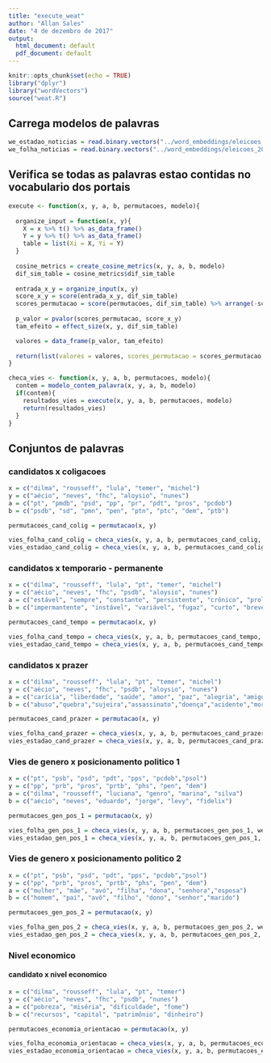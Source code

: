 ```yaml
---
title: "execute_weat"
author: "Allan Sales"
date: "4 de dezembro de 2017"
output:
  html_document: default
  pdf_document: default
---
```


```r
knitr::opts_chunk$set(echo = TRUE)
library("dplyr")
library("wordVectors")
source("weat.R")
```

## Carrega modelos de palavras
```r
we_estadao_noticias = read.binary.vectors("../word_embeddings/eleicoes_2014/embeddings/estadao_noticias_eleicao_2014.bin")
we_folha_noticias = read.binary.vectors("../word_embeddings/eleicoes_2014/embeddings/folha_noticias_eleicao_2014.bin")
```

## Verifica se todas as palavras estao contidas no vocabulario dos portais
```r
execute <- function(x, y, a, b, permutacoes, modelo){
  
  organize_input = function(x, y){
    X = x %>% t() %>% as_data_frame()
    Y = y %>% t() %>% as_data_frame()
    table = list(Xi = X, Yi = Y)
  }
  
  cosine_metrics = create_cosine_metrics(x, y, a, b, modelo)
  dif_sim_table = cosine_metrics$dif_sim_table
  
  entrada_x_y = organize_input(x, y)
  score_x_y = score(entrada_x_y, dif_sim_table)
  scores_permutacao = score(permutacoes, dif_sim_table) %>% arrange(-score)
  
  p_valor = pvalor(scores_permutacao, score_x_y)
  tam_efeito = effect_size(x, y, dif_sim_table)

  valores = data_frame(p_valor, tam_efeito)
  
  return(list(valores = valores, scores_permutacao = scores_permutacao, score_X_Y = score_x_y))
}

checa_vies <- function(x, y, a, b, permutacoes, modelo){
  contem = modelo_contem_palavra(x, y, a, b, modelo)
  if(contem){
    resultados_vies = execute(x, y, a, b, permutacoes, modelo)
    return(resultados_vies)  
  }
}
```

## Conjuntos de palavras
### candidatos x coligacoes
```r
x = c("dilma", "rousseff", "lula", "temer", "michel")
y = c("aécio", "neves", "fhc", "aloysio", "nunes")
a = c("pt", "pmdb", "psd", "pp", "pr", "pdt", "pros", "pcdob") 
b = c("psdb", "sd", "pmn", "pen", "ptn", "ptc", "dem", "ptb")

permutacoes_cand_colig = permutacao(x, y)

vies_folha_cand_colig = checa_vies(x, y, a, b, permutacoes_cand_colig, we_folha_noticias)
vies_estadao_cand_colig = checa_vies(x, y, a, b, permutacoes_cand_colig, we_estadao_noticias)
```

### candidatos x temporario - permanente
```r
x = c("dilma", "rousseff", "lula", "pt", "temer", "michel")
y = c("aécio", "neves", "fhc", "psdb", "aloysio", "nunes")
a = c("estável", "sempre", "constante", "persistente", "crônico", "prolongado", "eternamente")
b = c("impermantente", "instável", "variável", "fugaz", "curto", "breve", "ocasional")

permutacoes_cand_tempo = permutacao(x, y)

vies_folha_cand_tempo = checa_vies(x, y, a, b, permutacoes_cand_tempo, we_folha_noticias)
vies_estadao_cand_tempo = checa_vies(x, y, a, b, permutacoes_cand_tempo, we_estadao_noticias)
```

### candidatos x prazer
```r
x = c("dilma", "rousseff", "lula", "pt", "temer", "michel")
y = c("aécio", "neves", "fhc", "psdb", "aloysio", "nunes")
a = c("carícia", "liberdade", "saúde", "amor", "paz", "alegria", "amigo", "paraíso", "leal", "prazer", "diamante", "gentil", "honesto", "sorte", "arcoíris", "diploma", "presente", "honra", "milagre", "família", "felicidade", "risada", "céu", "férias","aeeaeaeaeaea")
b = c("abuso","quebra","sujeira","assassinato","doença","acidente","morte","tristeza","veneno","fedor","assalto","desastre","ódio","poluição","tragédia","bomba","divórcio","cadeia","pobreza","feio","câncer","maldade","matar","podre","vômito")

permutacoes_cand_prazer = permutacao(x, y)

vies_folha_cand_prazer = checa_vies(x, y, a, b, permutacoes_cand_prazer, we_folha_noticias)
vies_estadao_cand_prazer = checa_vies(x, y, a, b, permutacoes_cand_prazer, we_estadao_noticias)
```

### Vies de genero x posicionamento politico 1
```r
x = c("pt", "psb", "psd", "pdt", "pps", "pcdob","psol")
y = c("pp", "prb", "pros", "prtb", "phs", "pen", "dem")
a = c("dilma", "rousseff", "luciana", "genro", "marina", "silva")
b = c("aécio", "neves", "eduardo", "jorge", "levy", "fidelix")

permutacoes_gen_pos_1 = permutacao(x, y)

vies_folha_gen_pos_1 = checa_vies(x, y, a, b, permutacoes_gen_pos_1, we_folha_noticias)
vies_estadao_gen_pos_1 = checa_vies(x, y, a, b, permutacoes_gen_pos_1, we_estadao_noticias)
```

### Vies de genero x posicionamento politico 2
```r
x = c("pt", "psb", "psd", "pdt", "pps", "pcdob","psol")
y = c("pp", "prb", "pros", "prtb", "phs", "pen", "dem")
a = c("mulher", "mãe", "avó", "filha", "dona", "senhora","esposa")
b = c("homem", "pai", "avô", "filho", "dono", "senhor","marido")

permutacoes_gen_pos_2 = permutacao(x, y)

vies_folha_gen_pos_2 = checa_vies(x, y, a, b, permutacoes_gen_pos_2, we_folha_noticias)
vies_estadao_gen_pos_2 = checa_vies(x, y, a, b, permutacoes_gen_pos_2, we_estadao_noticias)
```

### Nivel economico
#### candidato x nivel economico
```r
x = c("dilma", "rousseff", "lula", "pt", "temer")
y = c("aécio", "neves", "fhc", "psdb", "nunes")
a = c("pobreza", "miséria", "dificuldade", "fome")
b = c("recursos", "capital", "patrimônio", "dinheiro")

permutacoes_economia_orientacao = permutacao(x, y)

vies_folha_economia_orientacao = checa_vies(x, y, a, b, permutacoes_economia_orientacao, we_folha_noticias)
vies_estadao_economia_orientacao = checa_vies(x, y, a, b, permutacoes_economia_orientacao, we_estadao_noticias)

```